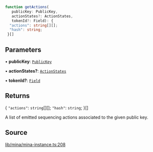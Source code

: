 ```ts
function getActions(
   publicKey: PublicKey, 
   actionStates?: ActionStates, 
   tokenId?: Field): {
  "actions": string[][];
  "hash": string;
 }[]
```

## Parameters

• **publicKey**: [`PublicKey`](../../../classes/PublicKey.mdx)

• **actionStates?**: [`ActionStates`](../type-aliases/ActionStates.mdx)

• **tokenId?**: [`Field`](../../../classes/Field.mdx)

## Returns

\{
  `"actions"`: `string`[][];
  `"hash"`: `string`;
 \}[]

A list of emitted sequencing actions associated to the given public key.

## Source

[lib/mina/mina-instance.ts:208](https://github.com/o1-labs/o1js/blob/1ed4125b454628ef1e3e4d32dd416718a59702b8/src/lib/mina/mina-instance.ts#L208)
